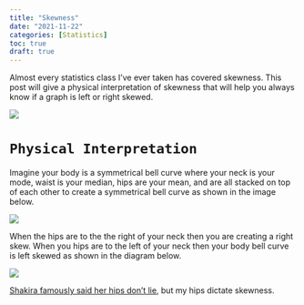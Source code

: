 ```yaml
---
title: "Skewness"
date: "2021-11-22"
categories: [Statistics]
toc: true
draft: true
---
```


Almost every statistics class I've ever taken has covered skewness. This post will give a physical interpretation of skewness that will help you always know if a graph is left or right skewed. 

![](skewness.png)

# `Physical Interpretation`

Imagine your body is a symmetrical bell curve where your neck is your mode, waist is your median, hips are your mean, and are all stacked on top of each other to create a symmetrical bell curve as shown in the image below. 

![](body-bell-curve.png)

When the hips are to the the right of your neck then you are creating a right skew. When you hips are to the left of your neck then your body bell curve is left skewed as shown in the diagram below. 

![](body-skew.png)

[Shakira famously said her hips don't lie](https://youtu.be/DUT5rEU6pqM), but my hips dictate skewness. 

